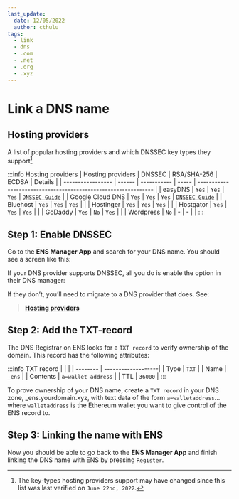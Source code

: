 ```yaml
---
last_update:
  date: 12/05/2022
  author: cthulu
tags:
  - link
  - dns
  - .com
  - .net
  - .org
  - .xyz
---
```



# Link a DNS name

## Hosting providers
A list of popular hosting providers and which DNSSEC key types they support[^1]

[^1]: The key-types hosting providers support may have changed since this list was last verified on `June 22nd, 2022`.

:::info Hosting providers
| Hosting providers | DNSSEC | RSA/SHA-256 | ECDSA | Details                                                        |
| ----------------- | ------ | ----------- | ----- | -------------------------------------------------------------- |
| easyDNS           | `Yes`  | `Yes`       | `Yes` | [`DNSSEC Guide`](https://kb.easydns.com/knowledge/dnssec/)     |
| Google Cloud DNS  | `Yes`  | `Yes`       | `Yes` | [`DNSSEC Guide`](https://cloud.google.com/dns/docs/registrars) |
| Bluehost          | `Yes`  | `Yes`       | `Yes` |                                                                |
| Hostinger         | `Yes`  | `Yes`       | `Yes` |                                                                |
| Hostgator         | `Yes`  | `Yes`       | `Yes` |                                                                |
| GoDaddy           | `Yes`  | `No`        | `Yes` |                                                                |
| Wordpress         | `No`   | -           | -     |                                                                |
:::

## Step 1: Enable DNSSEC

Go to the <Link to="https://app.ens.domains"><b>ENS Manager App</b></Link> and search for your DNS name. You should see a screen like this:
<BrowserWindow url="app.ens.domains">
  <Image img="/img/howto/link-dns-name-1.webp"/>
</BrowserWindow>

If your DNS provider supports DNSSEC, all you do is enable the option in their DNS manager:
<BrowserWindow url="support.ensmods.xyz">
  <Image img="/img/howto/link-dns-name-2.webp"/>
</BrowserWindow>

If they don’t, you’ll need to migrate to a DNS provider that does. See:
> [**Hosting providers**](#hosting-providers)

## Step 2: Add the TXT-record
The DNS Registrar on ENS looks for a `TXT record` to verify ownership of the domain. This record has the following attributes:

:::info TXT record
|          |                    |
| -------- | -------------------|
| Type     | `TXT`              |
| Name     | `_ens`             |
| Contents | `a=wallet address` |
| TTL      | `36000`            |
:::

To prove ownership of your DNS name, create a `TXT record` in your DNS zone, _ens.yourdomain.xyz, with text data of the form `a=walletaddress`... where `walletaddress` is the Ethereum wallet you want to give control of the ENS record to.
<BrowserWindow url="support.ensmods.xyz">
  <Image img="/img/howto/link-dns-name-3.webp"/>
</BrowserWindow>

## Step 3: Linking the name with ENS
Now you should be able to go back to the <Link to="https://app.ens.domains"><b>ENS Manager App</b></Link> and finish linking the DNS name with ENS by pressing `Register`.
<BrowserWindow url="app.ens.domains">
  <Image img="/img/howto/link-dns-name-4.webp"/>
</BrowserWindow>
